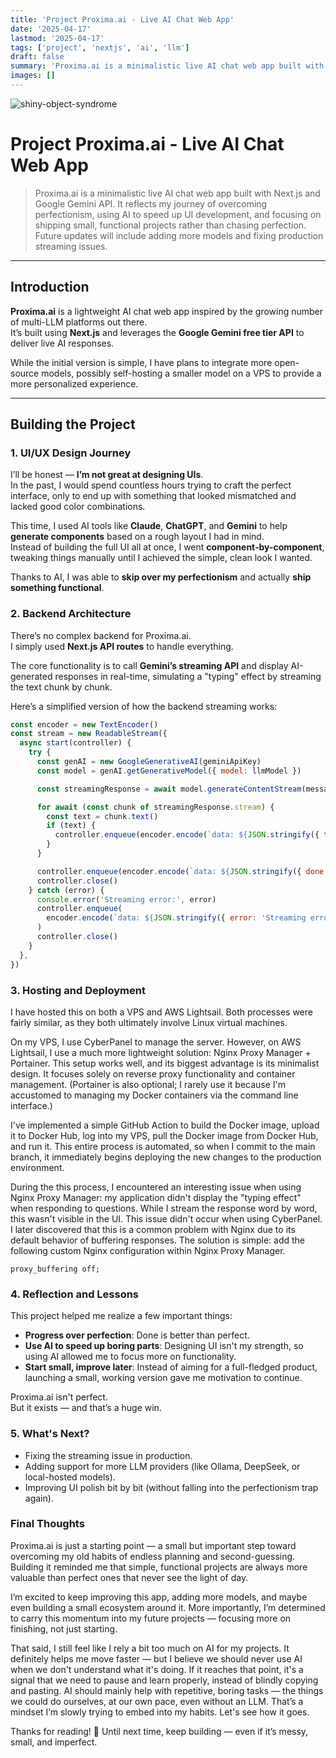 ```yaml
---
title: 'Project Proxima.ai - Live AI Chat Web App'
date: '2025-04-17'
lastmod: '2025-04-17'
tags: ['project', 'nextjs', 'ai', 'llm']
draft: false
summary: 'Proxima.ai is a minimalistic live AI chat web app built with Next.js and Google Gemini API. It reflects my journey of overcoming perfectionism, using AI to speed up UI development, and focusing on shipping small, functional projects rather than chasing perfection. Future updates will include adding more models and fixing production streaming issues.'
images: []
---
```


![shiny-object-syndrome](/images/articles/llm-platform.png)

# Project Proxima.ai - Live AI Chat Web App

> Proxima.ai is a minimalistic live AI chat web app built with Next.js and Google Gemini API. It reflects my journey of overcoming perfectionism, using AI to speed up UI development, and focusing on shipping small, functional projects rather than chasing perfection. Future updates will include adding more models and fixing production streaming issues.

---

## Introduction

**Proxima.ai** is a lightweight AI chat web app inspired by the growing number of multi-LLM platforms out there.  
It’s built using **Next.js** and leverages the **Google Gemini free tier API** to deliver live AI responses.

While the initial version is simple, I have plans to integrate more open-source models, possibly self-hosting a smaller model on a VPS to provide a more personalized experience.

---

## Building the Project

### 1. UI/UX Design Journey

I’ll be honest — **I’m not great at designing UIs**.  
In the past, I would spend countless hours trying to craft the perfect interface, only to end up with something that looked mismatched and lacked good color combinations.

This time, I used AI tools like **Claude**, **ChatGPT**, and **Gemini** to help **generate components** based on a rough layout I had in mind.  
Instead of building the full UI all at once, I went **component-by-component**, tweaking things manually until I achieved the simple, clean look I wanted.

Thanks to AI, I was able to **skip over my perfectionism** and actually **ship something functional**.

### 2. Backend Architecture

There’s no complex backend for Proxima.ai.  
I simply used **Next.js API routes** to handle everything.

The core functionality is to call **Gemini’s streaming API** and display AI-generated responses in real-time, simulating a "typing" effect by streaming the text chunk by chunk.

Here’s a simplified version of how the backend streaming works:

```javascript
const encoder = new TextEncoder()
const stream = new ReadableStream({
  async start(controller) {
    try {
      const genAI = new GoogleGenerativeAI(geminiApiKey)
      const model = genAI.getGenerativeModel({ model: llmModel })

      const streamingResponse = await model.generateContentStream(message)

      for await (const chunk of streamingResponse.stream) {
        const text = chunk.text()
        if (text) {
          controller.enqueue(encoder.encode(`data: ${JSON.stringify({ text })}\n\n`))
        }
      }

      controller.enqueue(encoder.encode(`data: ${JSON.stringify({ done: true })}\n\n`))
      controller.close()
    } catch (error) {
      console.error('Streaming error:', error)
      controller.enqueue(
        encoder.encode(`data: ${JSON.stringify({ error: 'Streaming error occurred' })}\n\n`)
      )
      controller.close()
    }
  },
})
```

### 3. Hosting and Deployment

I have hosted this on both a VPS and AWS Lightsail. Both processes were fairly similar, as they both ultimately involve Linux virtual machines.

On my VPS, I use CyberPanel to manage the server. However, on AWS Lightsail, I use a much more lightweight solution: Nginx Proxy Manager + Portainer. 
This setup works well, and its biggest advantage is its minimalist design. It focuses solely on reverse proxy functionality and container management. 
(Portainer is also optional; I rarely use it because I'm accustomed to managing my Docker containers via the command line interface.)

I've implemented a simple GitHub Action to build the Docker image, upload it to Docker Hub, log into my VPS, pull the Docker image from Docker Hub, and run it.
This entire process is automated, so when I commit to the main branch, it immediately begins deploying the new changes to the production environment.

During the this process, I encountered an interesting issue when using Nginx Proxy Manager: my application didn't display the "typing effect" when responding to questions. 
While I stream the response word by word, this wasn't visible in the UI.
This issue didn't occur when using CyberPanel. I later discovered that this is a common problem with Nginx due to its default behavior of buffering responses.
The solution is simple: add the following custom Nginx configuration within Nginx Proxy Manager.

```
proxy_buffering off;
```

### 4. Reflection and Lessons

This project helped me realize a few important things:

- **Progress over perfection**: Done is better than perfect.
- **Use AI to speed up boring parts**: Designing UI isn't my strength, so using AI allowed me to focus more on functionality.
- **Start small, improve later**: Instead of aiming for a full-fledged product, launching a small, working version gave me motivation to continue.

Proxima.ai isn't perfect.  
But it exists — and that’s a huge win.

### 5. What's Next?

- Fixing the streaming issue in production.
- Adding support for more LLM providers (like Ollama, DeepSeek, or local-hosted models).
- Improving UI polish bit by bit (without falling into the perfectionism trap again).

### Final Thoughts

Proxima.ai is just a starting point — a small but important step toward overcoming my old habits of endless planning and second-guessing.
Building it reminded me that simple, functional projects are always more valuable than perfect ones that never see the light of day.

I’m excited to keep improving this app, adding more models, and maybe even building a small ecosystem around it.
More importantly, I’m determined to carry this momentum into my future projects — focusing more on finishing, not just starting.

That said, I still feel like I rely a bit too much on AI for my projects.
It definitely helps me move faster — but I believe we should never use AI when we don't understand what it's doing.
If it reaches that point, it's a signal that we need to pause and learn properly, instead of blindly copying and pasting.
AI should mainly help with repetitive, boring tasks — the things we could do ourselves, at our own pace, even without an LLM.
That’s a mindset I’m slowly trying to embed into my habits. Let's see how it goes.

Thanks for reading! 🚀
Until next time, keep building — even if it’s messy, small, and imperfect.
